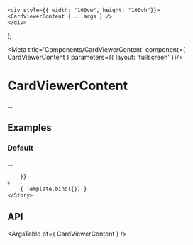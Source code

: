 
	<div style={{ width: "100vw", height: "100vh"}}>
	<CardViewerContent { ...args } />
	</div>
);

<Meta title='Components/CardViewerContent' component={ CardViewerContent } parameters={{ layout: 'fullscreen' }}/>

# CardViewerContent

...

## Examples

### Default

...

<Canvas>
	<Story
		name="Default"
		args={{
			
		}}
	>
		{ Template.bind({}) }
	</Story>
</Canvas>

## API

<ArgsTable of={ CardViewerContent } />
